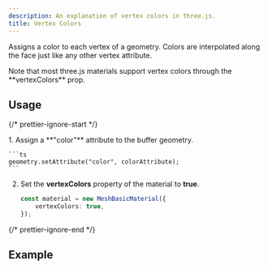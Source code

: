 ```yaml
---
description: An explanation of vertex colors in three.js.
title: Vertex Colors
---
```



Assigns a color to each vertex of a geometry. Colors are interpolated along the face just like any other vertex attribute.

<Aside>
	Note that most three.js materials support vertex colors through the
	**vertexColors** prop.
</Aside>

## Usage

{/* prettier-ignore-start */}

<Steps>
1. Assign a **"color"** attribute to the buffer geometry.

    ```ts
    geometry.setAttribute("color", colorAttribute);
    ```

2. Set the **vertexColors** property of the material to **true**.

    ```ts
    const material = new MeshBasicMaterial({
    	vertexColors: true,
    });
    ```
</Steps>

{/* prettier-ignore-end */}

## Example

<App client:visible />

<Tabs items={tabItems} />
